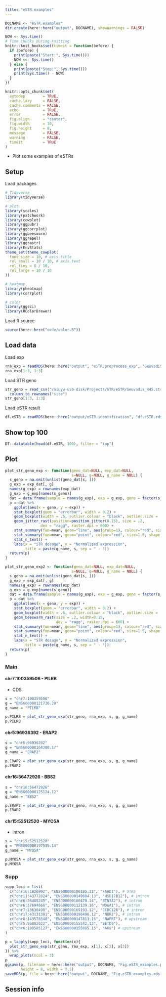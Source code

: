 ```yaml
---
title: "eSTR.examples"
---
```


```r
DOCNAME <- "eSTR.examples"
dir.create(here::here("output", DOCNAME), showWarnings = FALSE)

NOW <- Sys.time()
# Time chunks during knitting
knitr::knit_hooks$set(timeit = function(before) {
  if (before) {
    print(paste("Start:", Sys.time()))
    NOW <<- Sys.time()
  } else {
    print(paste("Stop:", Sys.time()))
    print(Sys.time() - NOW)
  }
})

knitr::opts_chunk$set(
  autodep        = TRUE,
  cache.lazy     = FALSE,
  cache.comments = FALSE,
  echo           = TRUE,
  error          = FALSE,
  fig.align      = "center",
  fig.width      = 10,
  fig.height     = 8,
  message        = FALSE,
  warning        = FALSE,
  timeit         = TRUE
)
```

- Plot some examples of eSTRs

## Setup

Load packages

```r
# Tidyverse
library(tidyverse)

# plot
library(scales)
library(patchwork)
library(cowplot)
library(ggpubr)
library(ggcorrplot)
library(ggbeeswarm)
library(ggrepel)
library(ggrastr)
library(EnvStats)
theme_set(theme_cowplot(
  font_size = 10, # axis.title
  rel_small = 10 / 10, # axis.text
  rel_tiny = 8 / 10,
  rel_large = 10 / 10
))

# heatmap
library(pheatmap)
library(corrplot)

# color
library(ggsci)
library(RColorBrewer)
```

Load R source

```r
source(here::here("code/color.R"))
```

## Load data

Load exp

```r
rna_exp = readRDS(here::here("output", "eSTR.preprocess_exp", "Geuvadis.exp_adjusted.rds"))
rna_exp[1:3, 1:3]
```

Load STR geno

```r
str_geno = read_csv("/niuyw-usb-disk/Projects/STR/eSTR/Geuvadis_445.str_geno.csv") %>%
  column_to_rownames("site")
str_geno[1:3, 1:3]
```

Load eSTR result

```r
df.eSTR = readRDS(here::here("output/eSTR.identification", "df.eSTR.rds"))
```

## Show top 100

```r
DT::datatable(head(df.eSTR, 100), filter = "top")
```

## Plot

```r
plot_str_geno_exp <- function(geno_dat=NULL, exp_dat=NULL,
                              s=NULL, g=NULL, g_name = NULL) {
  s_geno = na.omit(unlist(geno_dat[s, ]))
  g_exp = exp_dat[, g]
  names(g_exp) = rownames(exp_dat)
  g_exp = g_exp[names(s_geno)]
  dat = data.frame(sample = names(g_exp), exp = g_exp, geno = factor(s_geno))
  p = dat %>%
    ggplot(aes(x = geno, y = exp)) +
    stat_boxplot(geom = "errorbar", width = 0.2) +
    geom_boxplot(width = .5, outlier.colour = "black", outlier.size = .5) +
    geom_jitter_rast(position=position_jitter(0.15), size = .2,
                dev = "ragg", raster.dpi = 600) +
    stat_summary(fun=mean, geom="line", aes(group=1), colour="red", size=1) + 
    stat_summary(fun=mean, geom="point", colour="red", size=1.5, shape = 15) +
    stat_n_text() +
    labs(x = "STR dosage", y = "Normalized expression",
         title = paste(g_name, s, sep = " - "))
  return(p)
}

plot_str_geno_exp2 <- function(geno_dat=NULL, exp_dat=NULL,
                              s=NULL, g=NULL, g_name = NULL) {
  s_geno = na.omit(unlist(geno_dat[s, ]))
  g_exp = exp_dat[, g]
  names(g_exp) = rownames(exp_dat)
  g_exp = g_exp[names(s_geno)]
  dat = data.frame(sample = names(g_exp), exp = g_exp, geno = factor(s_geno))
  p = dat %>%
    ggplot(aes(x = geno, y = exp)) +
    stat_boxplot(geom = "errorbar", width = 0.2) +
    geom_boxplot(width = .6, outlier.colour = "black", outlier.size = .5) +
    geom_beeswarm_rast(size = .2, width=0.15,
                       dev = "ragg", raster.dpi = 600) +
    stat_summary(fun=mean, geom="line", aes(group=1), colour="red", size=1) + 
    stat_summary(fun=mean, geom="point", colour="red", size=1.5, shape = 15) +
    stat_n_text() +
    labs(x = "STR dosage", y = "Normalized expression",
         title = paste(g_name, s, sep = " - "))
  return(p)
}
```

### Main

#### chr7:100359506 - PILRB

* CDS

```r
s = "chr7:100359506"
g = "ENSG00000121716.20"
g_name = "PILRB"

p.PILRB = plot_str_geno_exp(str_geno, rna_exp, s, g, g_name)
p.PILRB
```

#### chr5:96936392 - ERAP2

```r
s = "chr5:96936392"
g = "ENSG00000164308.17"
g_name = "ERAP2"

p.ERAP2 = plot_str_geno_exp(str_geno, rna_exp, s, g, g_name)
p.ERAP2
```

#### chr16:56472926 - BBS2

```r
s = "chr16:56472926"
g = "ENSG00000125124.12"
g_name = "BBS2"

p.ERAP2 = plot_str_geno_exp(str_geno, rna_exp, s, g, g_name)
p.ERAP2
```

#### chr15:52512520 - MYO5A

* intron

```r
s = "chr15:52512520"
g = "ENSG00000197535.14"
g_name = "MYO5A"

p.MYO5A = plot_str_geno_exp(str_geno, rna_exp, s, g, g_name)
p.MYO5A
```


### Supp

```r
supp_loci = list(
  c("chr16:1826992", "ENSG00000180185.11", "FAHD1"), # UTR5
  c("chr11:43772024", "ENSG00000149084.13", "HSD17B12"), # intron
  c("chr6:26408245", "ENSG00000186470.14", "BTN3A2"), # intron
  c("chr6:37694666", "ENSG00000112139.16", "MDGA1"), # intron
  c("chr7:23630498", "ENSG00000169193.12", "CCDC126"), # intron
  c("chr17:43131381", "ENSG00000198496.12", "NBR2"), # intron
  c("chr8:143578340", "ENSG00000147813.16", "NAPRT"), # upstream
  c("chr5:56882022", "ENSG00000155542.12", "SETD9"), 
  c("chr6:109585127", "ENSG00000155085.15", "AK9") # upstream
)

p = lapply(supp_loci, function(x){
  plot_str_geno_exp(str_geno, rna_exp, x[1], x[2], x[3])
}) %>%
  wrap_plots(ncol = 3)
p
ggsave(p, filename = here::here("output", DOCNAME, "Fig.eSTR_examples.pdf"),
       height = 8, width = 7.5)
saveRDS(p, file = here::here("output", DOCNAME, "Fig.eSTR_examples.rds"))
```

## Session info

